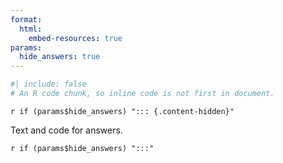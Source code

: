 ```yaml
---
format:
  html:
    embed-resources: true
params:
  hide_answers: true
---
```


```r
#| include: false
# An R code chunk, so inline code is not first in document.
```

`r if (params$hide_answers) "::: {.content-hidden}"`

Text and code for answers.

`r if (params$hide_answers) ":::"`
